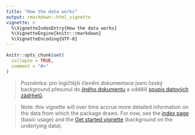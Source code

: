 ```yaml
---
title: "How the data works"
output: rmarkdown::html_vignette
vignette: >
  %\VignetteIndexEntry{How the data works}
  %\VignetteEngine{knitr::rmarkdown}
  %\VignetteEncoding{UTF-8}
---
```


```r
knitr::opts_chunk$set(
  collapse = TRUE,
  comment = "#>"
)
```

> Poznámka: pro logičtější členění dokumentace jsem český background přesunul do [jiného dokumentu](how-the-data-works-cz.html) a oddělil [soupis datových zádrhelů](data-issues-cz.html).

> Note: this vignette will over time accrue more detailed information on the data from which the package draws. For now, see the [index page](https://petrbouchal.xyz/statnipokladna/index.html) (basic usage) and the [Get started vignette](statnipokladna.html) (background on the underlying data).

  
